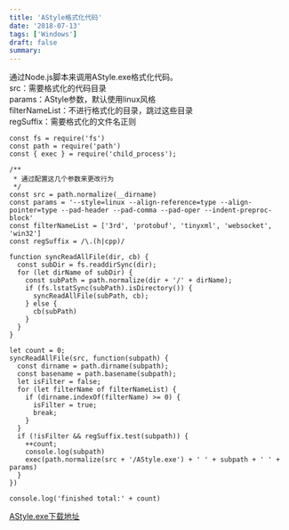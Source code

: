 ```yaml
---
title: 'AStyle格式化代码'
date: '2018-07-13'
tags: ['Windows']
draft: false
summary: 
---
```


通过Node.js脚本来调用AStyle.exe格式化代码。  
src：需要格式化的代码目录  
params：AStyle参数，默认使用linux风格  
filterNameList：不进行格式化的目录，跳过这些目录  
regSuffix：需要格式化的文件名正则  

```
const fs = require('fs')
const path = require('path')
const { exec } = require('child_process');

/**
 * 通过配置这几个参数来更改行为
 */
const src = path.normalize(__dirname)
const params = '--style=linux --align-reference=type --align-pointer=type --pad-header --pad-comma --pad-oper --indent-preproc-block'
const filterNameList = ['3rd', 'protobuf', 'tinyxml', 'websocket', 'win32']
const regSuffix = /\.(h|cpp)/

function syncReadAllFile(dir, cb) {
  const subDir = fs.readdirSync(dir);
  for (let dirName of subDir) {
    const subPath = path.normalize(dir + '/' + dirName);
    if (fs.lstatSync(subPath).isDirectory()) {
      syncReadAllFile(subPath, cb);
    } else {
      cb(subPath)
    }
  }
}

let count = 0;
syncReadAllFile(src, function(subpath) {
  const dirname = path.dirname(subpath);
  const basename = path.basename(subpath);
  let isFilter = false;
  for (let filterName of filterNameList) {
    if (dirname.indexOf(filterName) >= 0) {
      isFilter = true;
      break;
    }
  }
  if (!isFilter && regSuffix.test(subpath)) {
    ++count;
    console.log(subpath)
    exec(path.normalize(src + '/AStyle.exe') + ' ' + subpath + ' ' + params)
  }
})

console.log('finished total:' + count)

```
[AStyle.exe下载地址](https://www.ningto.com/astyle.rar)